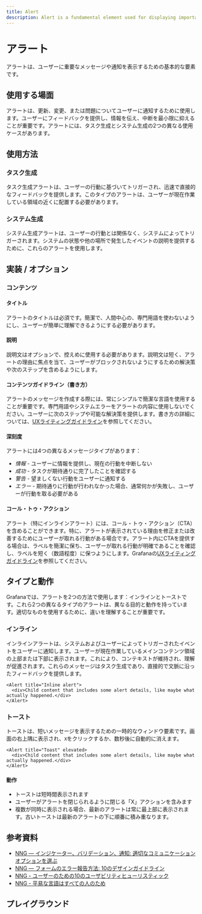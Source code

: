 ```yaml
---
title: Alert
description: Alert is a fundamental element used for displaying important messages or notifications to users.
---
```


# アラート <Badge text='ready' color='green'></Badge> <StorybookLink path='/story/overlays-alert-inlinebanner--basic'/>

アラートは、ユーザーに重要なメッセージや通知を表示するための基本的な要素です。

## 使用する場面

アラートは、更新、変更、または問題についてユーザーに通知するために使用します。ユーザーにフィードバックを提供し、情報を伝え、中断を最小限に抑えることが重要です。アラートには、タスク生成とシステム生成の2つの異なる使用ケースがあります。

## 使用方法

### タスク生成

タスク生成アラートは、ユーザーの行動に基づいてトリガーされ、迅速で直接的なフィードバックを提供します。このタイプのアラートは、ユーザーが現在作業している領域の近くに配置する必要があります。

### システム生成

システム生成アラートは、ユーザーの行動とは関係なく、システムによってトリガーされます。システムの状態や他の場所で発生したイベントの説明を提供するために、これらのアラートを使用します。

## 実装 / オプション

### コンテンツ

#### タイトル

アラートのタイトルは必須です。簡潔で、人間中心の、専門用語を使わないようにし、ユーザーが簡単に理解できるようにする必要があります。

#### 説明

説明文はオプションで、控えめに使用する必要があります。説明文は短く、アラートの理由に焦点を当て、ユーザーがブロックされないようにするための解決策や次のステップを含めるようにします。

#### コンテンツガイドライン（書き方）

アラートのメッセージを作成する際には、常にシンプルで簡潔な言語を使用することが重要です。専門用語やシステムエラーをアラートの内容に使用しないでください。ユーザーに次のステップや可能な解決策を提供します。書き方の詳細については、[UXライティングガイドライン](https://grafana.com/docs/writers-toolkit/write/style-guide/ux-writing/)を参照してください。

#### 深刻度

アラートには4つの異なるメッセージタイプがあります：

- _情報_ - ユーザーに情報を提供し、現在の行動を中断しない
- _成功_ - タスクが期待通りに完了したことを確認する
- _警告_ - 望ましくない行動をユーザーに通知する
- _エラー_ - 期待通りに行動が行われなかった場合、通常何かが失敗し、ユーザーが行動を取る必要がある

#### コール・トゥ・アクション

アラート（特にインラインアラート）には、コール・トゥ・アクション（CTA）を含めることができます。特に、アラートが表示されている理由を修正または改善するためにユーザーが取れる行動がある場合です。アラート内にCTAを提供する場合は、ラベルを簡潔に保ち、ユーザーが取れる行動が明確であることを確認し、ラベルを短く（数語程度）に保つようにします。Grafanaの[UXライティングガイドライン](https://grafana.com/docs/writers-toolkit/write/style-guide/ux-writing/)を参照してください。

## タイプと動作

Grafanaでは、アラートを2つの方法で使用します：インラインとトーストです。これら2つの異なるタイプのアラートは、異なる目的と動作を持っています。適切なものを使用するために、違いを理解することが重要です。

### インライン

インラインアラートは、システムおよびユーザーによってトリガーされたイベントをユーザーに通知します。ユーザーが現在作業しているメインコンテンツ領域の上部または下部に表示されます。これにより、コンテキストが維持され、理解が促進されます。これらのメッセージはタスク生成であり、直接的で文脈に沿ったフィードバックを提供します。

```tsx live
<Alert title="Inline alert">
  <div>Child content that includes some alert details, like maybe what actually happened.</div>
</Alert>
```

### トースト

トーストは、短いメッセージを表示するための一時的なウィンドウ要素です。画面の右上隅に表示され、`X`をクリックするか、数秒後に自動的に消えます。

```tsx live
<Alert title="Toast" elevated>
  <div>Child content that includes some alert details, like maybe what actually happened.</div>
</Alert>
```

#### 動作

- トーストは短時間表示されます
- ユーザーがアラートを閉じられるように閉じる「X」アクションを含みます
- 複数が同時に表示される場合、最新のアラートは常に最上部に表示されます。古いトーストは最新のアラートの下に順番に積み重なります。

## 参考資料

- [NNG — インジケーター、バリデーション、通知: 適切なコミュニケーションオプションを選ぶ](https://www.nngroup.com/articles/indicators-validations-notifications/)
- [NNG — フォームのエラー報告方法: 10のデザインガイドライン](https://www.nngroup.com/articles/errors-forms-design-guidelines/)
- [NNG - ユーザーのための10のユーザビリティヒューリスティック](https://www.nngroup.com/articles/ten-usability-heuristics/)
- [NNG - 平易な言語はすべての人のため](https://www.nngroup.com/articles/plain-language-experts/)

## プレイグラウンド

<ComponentEmbed path="/story/overlays-alert-toast--basic" />